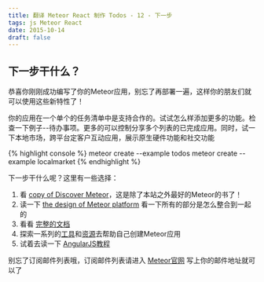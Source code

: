 ```yaml
---
title: 翻译 Meteor React 制作 Todos - 12 - 下一步
tags: js Meteor React
date: 2015-10-14
draft: false
---
```


## 下一步干什么？

恭喜你刚刚成功编写了你的Meteor应用，别忘了再部署一遍，这样你的朋友们就可以使用这些新特性了！

你的应用在一个单个的任务清单中是支持合作的。试试怎么样添加更多的功能。检查一下例子--待办事项。更多的可以控制分享多个列表的已完成应用。同时，试一下本地市场，跨平台定客户互动应用，展示原生硬件功能和社交功能

{% highlight console %}
meteor create --example todos
meteor create --example localmarket
{% endhighlight %}

下一步干什么呢？这里有一些选择：

1. 看 [copy of Discover Meteor](https://discovermentor.com)，这是除了本站之外最好的Meteor的书了！
2. 读一下 [the design of Meteor platform](https://www.meteor.com/projects) 看一下所有的部分是怎么整合到一起的
3. 看看 [完整的文档](https://docs.meteor.com)
4. 探索一系列的[工具](https://www.meteor.com/tools)和[资源](https://www.meteor.com/tools/resources)去帮助自己创建Meteor应用
5. 试着去读一下 [AngularJS教程](https://www.meteor.com/tutorials/angular)

别忘了订阅邮件列表哦，订阅邮件列表请进入 [Meteor官网](https://www.meteor.com/tutorials/react/next-steps) 写上你的邮件地址就可以了